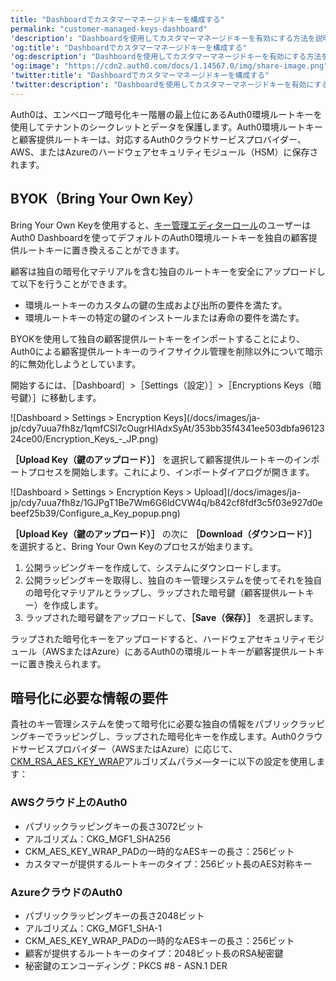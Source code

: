 ```yaml
---
title: "Dashboardでカスタマーマネージドキーを構成する"
permalink: "customer-managed-keys-dashboard"
'description': "Dashboardを使用してカスタマーマネージドキーを有効にする方法を説明します"
'og:title': "Dashboardでカスタマーマネージドキーを構成する"
'og:description': "Dashboardを使用してカスタマーマネージドキーを有効にする方法を説明します"
'og:image': "https://cdn2.auth0.com/docs/1.14567.0/img/share-image.png"
'twitter:title': "Dashboardでカスタマーマネージドキーを構成する"
'twitter:description': "Dashboardを使用してカスタマーマネージドキーを有効にする方法を説明します"
---
```


Auth0は、エンベロープ暗号化キー階層の最上位にあるAuth0環境ルートキーを使用してテナントのシークレットとデータを保護します。Auth0環境ルートキーと顧客提供ルートキーは、対応するAuth0クラウドサービスプロバイダー、AWS、またはAzureのハードウェアセキュリティモジュール（HSM）に保存されます。

## BYOK（Bring Your Own Key）

Bring Your Own Keyを使用すると、[キー管理エディターロール](/docs/ja-jp/get-started/manage-dashboard-access/add-dashboard-users)のユーザーは<Tooltip data-tooltip-id="react-containers-DefinitionTooltip-0" href="/docs/ja-jp/glossary?term=auth0-dashboard" tip="Auth0 Dashboard: サービスを構成するためのAuth0の主製品。" cta="用語集の表示">Auth0 Dashboard</Tooltip>を使ってデフォルトのAuth0環境ルートキーを独自の顧客提供ルートキーに置き換えることができます。

顧客は独自の暗号化マテリアルを含む独自のルートキーを安全にアップロードして以下を行うことができます。

* 環境ルートキーのカスタムの鍵の生成および出所の要件を満たす。
* 環境ルートキーの特定の鍵のインストールまたは寿命の要件を満たす。

<Warning>

BYOKを使用して独自の顧客提供ルートキーをインポートすることにより、Auth0による顧客提供ルートキーのライフサイクル管理を削除以外について暗示的に無効化しようとしています。

</Warning>

開始するには、［Dashboard］>［Settings（設定）］>［Encryptions Keys（暗号鍵）］に移動します。

<Frame>![Dashboard > Settings > Encryption Keys](/docs/images/ja-jp/cdy7uua7fh8z/1qmfCSl7cOugrHIAdxSyAt/353bb35f4341ee503dbfa9612324ce00/Encryption_Keys_-_JP.png)</Frame>

**［Upload Key（鍵のアップロード）］** を選択して顧客提供ルートキーのインポートプロセスを開始します。これにより、インポートダイアログが開きます。

<Frame>![Dashboard > Settings > Encryption Keys > Upload](/docs/images/ja-jp/cdy7uua7fh8z/1GJPgT1Be7Wm6G6ldCVW4q/b842cf8fdf3c5f03e927d0ebeef25b39/Configure_a_Key_popup.png)</Frame>

**［Upload Key（鍵のアップロード）］** の次に **［Download（ダウンロード）］** を選択すると、Bring Your Own Keyのプロセスが始まります。

1. 公開ラッピングキーを作成して、システムにダウンロードします。
2. 公開ラッピングキーを取得し、独自のキー管理システムを使ってそれを独自の暗号化マテリアルとラップし、ラップされた暗号鍵（顧客提供ルートキー）を作成します。
3. ラップされた暗号鍵をアップロードして、**［Save（保存）］** を選択します。

<Callout icon="file-lines" color="#0EA5E9" iconType="regular">

ラップされた暗号化キーをアップロードすると、ハードウェアセキュリティモジュール（AWSまたはAzure）にあるAuth0の環境ルートキーが顧客提供ルートキーに置き換えられます。

</Callout>

## 暗号化に必要な情報の要件

貴社のキー管理システムを使って暗号化に必要な独自の情報をパブリックラッピングキーでラッピングし、ラップされた暗号化キーを作成します。Auth0クラウドサービスプロバイダー（AWSまたはAzure）に応じて、[CKM_RSA_AES_KEY_WRAP](https://docs.oasis-open.org/pkcs11/pkcs11-curr/v2.40/cos01/pkcs11-curr-v2.40-cos01.html#_Toc408226894)アルゴリズムパラメ―ターに以下の設定を使用します：

### AWSクラウド上のAuth0

* パブリックラッピングキーの長さ3072ビット
* アルゴリズム：CKG_MGF1_SHA256
* CKM_AES_KEY_WRAP_PADの一時的なAESキーの長さ：256ビット
* カスタマーが提供するルートキーのタイプ：256ビット長のAES対称キー

### AzureクラウドのAuth0

* パブリックラッピングキーの長さ2048ビット
* アルゴリズム：CKG_MGF1_SHA-1
* CKM_AES_KEY_WRAP_PADの一時的なAESキーの長さ：256ビット
* 顧客が提供するルートキーのタイプ：2048ビット長のRSA秘密鍵
* 秘密鍵のエンコーディング：PKCS #8 - ASN.1 DER